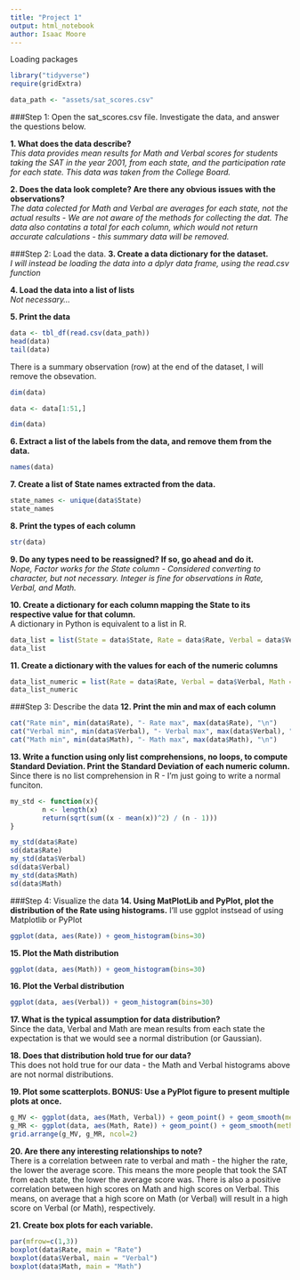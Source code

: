 ```yaml
---
title: "Project 1"
output: html_notebook
author: Isaac Moore
---
```


Loading packages
```r
library("tidyverse")
require(gridExtra)
```

```r
data_path <- "assets/sat_scores.csv"
```

###Step 1: Open the sat_scores.csv file. Investigate the data, and answer the questions below.

**1. What does the data describe?**  
*This data provides mean results for Math and Verbal scores for students taking the SAT in the year 2001, from each state, and the participation rate for each state. This data was taken from the College Board.*

**2. Does the data look complete? Are there any obvious issues with the observations?**  
*The data colected for Math and Verbal are averages for each state, not the actual results - We are not aware of the methods for collecting the dat. The data also contatins a total for each column, which would not return accurate calculations - this summary data will be removed.*

###Step 2: Load the data.
**3. Create a data dictionary for the dataset.**  
*I will instead be loading the data into a dplyr data frame, using the read.csv function*  

**4. Load the data into a list of lists**  
*Not necessary...*  

**5. Print the data**  
```r
data <- tbl_df(read.csv(data_path))
head(data)
tail(data)
```

There is a summary observation (row) at the end of the dataset, I will remove the obsevation.
```r
dim(data)
```
```r
data <- data[1:51,]
```

```r
dim(data)
```

**6. Extract a list of the labels from the data, and remove them from the data.**  
```r
names(data)
```

**7. Create a list of State names extracted from the data.**   
```r
state_names <- unique(data$State)
state_names
```
**8. Print the types of each column**  
```r
str(data)
```

**9. Do any types need to be reassigned? If so, go ahead and do it.**  
*Nope, Factor works for the State column - Considered converting to character, but not necessary.  Integer is fine for observations in Rate, Verbal, and Math.*

**10. Create a dictionary for each column mapping the State to its respective value for that column.**  
A dictionary in Python is equivalent to a list in R.
```r
data_list = list(State = data$State, Rate = data$Rate, Verbal = data$Verbal, Math = data$Math)
data_list
```

**11. Create a dictionary with the values for each of the numeric columns**  
```r
data_list_numeric = list(Rate = data$Rate, Verbal = data$Verbal, Math = data$Math)
data_list_numeric
```

###Step 3: Describe the data
**12. Print the min and max of each column**
```r
cat("Rate min", min(data$Rate), "- Rate max", max(data$Rate), "\n")  
cat("Verbal min", min(data$Verbal), "- Verbal max", max(data$Verbal), "\n")  
cat("Math min", min(data$Math), "- Math max", max(data$Math), "\n")  
```

**13. Write a function using only list comprehensions, no loops, to compute Standard Deviation. Print the Standard Deviation of each numeric column.**  
Since there is no list comprehension in R - I'm just going to write a normal funciton.
```r
my_std <- function(x){
        n <- length(x)
        return(sqrt(sum((x - mean(x))^2) / (n - 1)))
}

my_std(data$Rate)
sd(data$Rate)
my_std(data$Verbal)
sd(data$Verbal)
my_std(data$Math)
sd(data$Math)
```


###Step 4: Visualize the data
**14. Using MatPlotLib and PyPlot, plot the distribution of the Rate using histograms.**
I'll use ggplot instsead of using Matplotlib or PyPlot
```r
ggplot(data, aes(Rate)) + geom_histogram(bins=30)
```

**15. Plot the Math distribution**
```r
ggplot(data, aes(Math)) + geom_histogram(bins=30)
```

**16. Plot the Verbal distribution**
```r
ggplot(data, aes(Verbal)) + geom_histogram(bins=30)
```

**17. What is the typical assumption for data distribution?**  
Since the data, Verbal and Math are mean results from each state the expectation is that we would see a normal distribution (or Gaussian).

**18. Does that distribution hold true for our data?**  
This does not hold true for our data - the Math and Verbal histograms above are not normal distributions.

**19. Plot some scatterplots. BONUS: Use a PyPlot figure to present multiple plots at once.**
```r
g_MV <- ggplot(data, aes(Math, Verbal)) + geom_point() + geom_smooth(method = lm)
g_MR <- ggplot(data, aes(Math, Rate)) + geom_point() + geom_smooth(method = lm)
grid.arrange(g_MV, g_MR, ncol=2)
```

**20. Are there any interesting relationships to note?**  
There is a correlation between rate to verbal and math - the higher the rate, the lower the average score. This means the more people that took the SAT from each state, the lower the average score was.
There is also a positive correlation between high scores on Math and high scores on Verbal. This means, on average that a high score on Math (or Verbal) will result in a high score on Verbal (or Math), respectively.

**21. Create box plots for each variable.**
```r
par(mfrow=c(1,3)) 
boxplot(data$Rate, main = "Rate")
boxplot(data$Verbal, main = "Verbal")
boxplot(data$Math, main = "Math")
```

